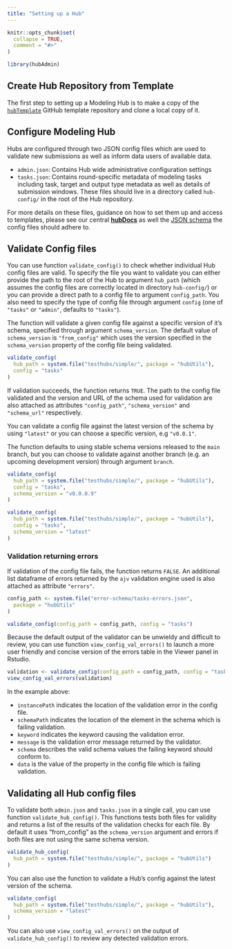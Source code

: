```yaml
---
title: "Setting up a Hub"
---
```


```r
knitr::opts_chunk$set(
  collapse = TRUE,
  comment = "#>"
)
```

```r
library(hubAdmin)
```


## Create Hub Repository from Template

The first step to setting up a Modeling Hub is to make a copy of the [`hubTemplate`](https://github.com/testorg-original/hubTemplate) GitHub template repository and clone a local copy of it.


## Configure Modeling Hub

Hubs are configured through two JSON config files which are used to validate new submissions as well as inform data users of available data.

- `admin.json`: Contains Hub wide administrative configuration settings
- `tasks.json`: Contains round-specific metadata of modeling tasks including task, target and output type metadata as well as details of submission windows.
These files should live in a directory called `hub-config/` in the root of the Hub repository.


For more details on these files, guidance on how to set them up and access to templates, please see our central [**hubDocs**](https://github.com/testorg-original/hubDocs) as well the [JSON schema](https://github.com/testorg-original/schemas) the config files should adhere to.


## Validate Config files


You can use function `validate_config()` to check whether individual Hub config files are valid. 
To specify the file you want to validate you can either provide the path to the root of the Hub to argument `hub_path` (which assumes the config files are correctly located in directory `hub-config/`) or you can provide a direct path to a config file to argument `config_path`. 
You also need to specify the type of config file through argument `config` (one of `"tasks"` or `"admin"`, defaults to `"tasks"`).

The function will validate a given config file against a specific version of it's schema, specified through argument `schema_version`. The default value of `schema_version` is `"from_config"` which uses the version specified in the `schema_version` property of the config file being validated. 


```r
validate_config(
  hub_path = system.file("testhubs/simple/", package = "hubUtils"),
  config = "tasks"
)
```

If validation succeeds, the function returns `TRUE`. The path to the config file validated and the version and URL of the schema used for validation are also attached as attributes `"config_path"`, `"schema_version"` and `"schema_url"` respectively.


You can validate a config file against the latest version of the schema by using `"latest"` or you can choose a specific version, e.g `"v0.0.1"`. 

The function defaults to using stable schema versions released to the `main` branch, but you can choose to validate against another branch (e.g. an upcoming development version) through argument `branch`.

```r
validate_config(
  hub_path = system.file("testhubs/simple/", package = "hubUtils"),
  config = "tasks",
  schema_version = "v0.0.0.9"
)
```


```r
validate_config(
  hub_path = system.file("testhubs/simple/", package = "hubUtils"),
  config = "tasks",
  schema_version = "latest"
)
```


### Validation returning errors

If validation of the config file fails, the function returns `FALSE`. An additional list dataframe of errors returned by the `ajv` validation engine used is also attached as attribute `"errors"`.


```r
config_path <- system.file("error-schema/tasks-errors.json",
  package = "hubUtils"
)
```

```r
validate_config(config_path = config_path, config = "tasks")
```

Because the default output of the validator can be unwieldy and difficult to review, you can use function `view_config_val_errors()` to launch a more user friendly and concise version of the errors table in the Viewer panel in Rstudio. 

```r
validation <- validate_config(config_path = config_path, config = "tasks")
view_config_val_errors(validation)
```


In the example above: 

- `instancePath` indicates the location of the validation error in the config file.
- `schemaPath` indicates the location of the element in the schema which is failing validation.
- `keyword` indicates the keyword causing the validation error.
- `message` is the validation error message returned by the validator.
- `schema` describes the valid schema values the failing keyword should conform to.
- `data` is the value of the property in the config file which is failing validation.


## Validating all Hub config files

To validate both `admin.json` and `tasks.json` in a single call, you can use function `validate_hub_config()`. 
This functions tests both files for validity and returns a list of the results of the validation checks for each file.
By default it uses "from_config" as the `schema_version` argument and errors if both files are not using the same schema version.

```r
validate_hub_config(
  hub_path = system.file("testhubs/simple/", package = "hubUtils")
)
```

You can also use the function to validate a Hub's config against the latest version of the schema.

```r
validate_config(
  hub_path = system.file("testhubs/simple/", package = "hubUtils"),
  schema_version = "latest"
)
```

You can also use `view_config_val_errors()` on the output of `validate_hub_config()` to review any detected validation errors.
